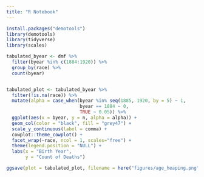 ```yaml
---
title: "R Notebook"
---
```


```r
install.packages("demotools")
library(demotools)
library(tidyverse)
library(scales)
```


```r
tabulated_byear <- dmf %>% 
  filter(byear %in% c(1884:1920)) %>% 
  group_by(race) %>% 
  count(byear)


tabulated_plot <- tabulated_byear %>% 
  filter(!is.na(race)) %>% 
  mutate(alpha = case_when(byear %in% seq(1885, 1920, by = 5) ~ 1,
                           byear == 1884 ~ 0,
                           TRUE ~ 0.05)) %>% 
  ggplot(aes(x = byear, y = n, alpha = alpha)) + 
  geom_col(color = "black", fill = "grey47") + 
  scale_y_continuous(label = comma) + 
  cowplot::theme_cowplot() + 
  facet_wrap(~race, ncol = 1, scales="free") + 
  theme(legend.position = "NULL") + 
  labs(x = "Birth Year",
       y = "Count of Deaths")

ggsave(plot = tabulated_plot, filename = here("figures/age_heaping.png"), width = 8, height = 6)
```



